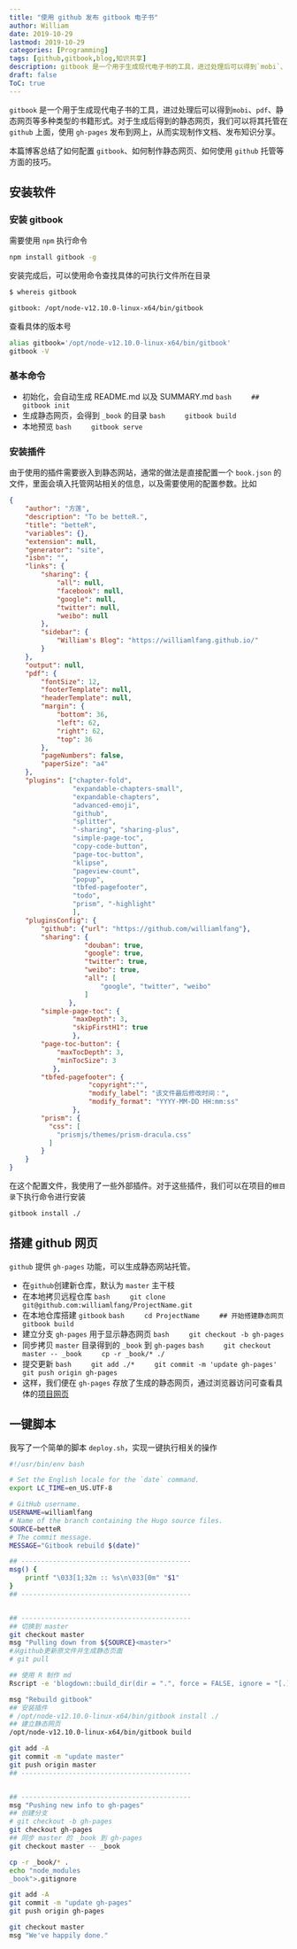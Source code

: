 ```yaml
---
title: "使用 github 发布 gitbook 电子书"
author: William
date: 2019-10-29
lastmod: 2019-10-29
categories: [Programming]
tags: [github,gitbook,blog,知识共享]
description: gitbook 是一个用于生成现代电子书的工具，进过处理后可以得到`mobi`、`pdf`、静态网页等多种类型的书籍形式。
draft: false
ToC: true
---
```


`gitbook` 是一个用于生成现代电子书的工具，进过处理后可以得到`mobi`、`pdf`、静态网页等多种类型的书籍形式。对于生成后得到的静态网页，我们可以将其托管在 `github` 上面，使用 `gh-pages` 发布到网上，从而实现制作文档、发布知识分享。

本篇博客总结了如何配置 `gitbook`、如何制作静态网页、如何使用 `github` 托管等方面的技巧。

<!--  -->
## 安装软件

### 安装 gitbook
需要使用 `npm` 执行命令

```bash
npm install gitbook -g
```

安装完成后，可以使用命令查找具体的可执行文件所在目录

```bash
$ whereis gitbook

gitbook: /opt/node-v12.10.0-linux-x64/bin/gitbook
```

查看具体的版本号

```bash
alias gitbook='/opt/node-v12.10.0-linux-x64/bin/gitbook'
gitbook -V
```

### 基本命令

- 初始化，会自动生成 README.md 以及 SUMMARY.md
    ```bash
    ## gitbook init
    ```
- 生成静态网页，会得到 `_book` 的目录
    ```bash
    gitbook build
    ```
- 本地预览
    ```bash
    gitbook serve
    ```

### 安装插件
由于使用的插件需要嵌入到静态网站，通常的做法是直接配置一个 `book.json` 的文件，里面会填入托管网站相关的信息，以及需要使用的配置参数。比如

```json
{
    "author": "方莲",
    "description": "To be betteR.",
    "title": "betteR",
    "variables": {},
    "extension": null,
    "generator": "site",
    "isbn": "",
    "links": {
        "sharing": {
            "all": null,
            "facebook": null,
            "google": null,
            "twitter": null,
            "weibo": null
        },
        "sidebar": {
            "William's Blog": "https://williamlfang.github.io/"
        }
    },
    "output": null,
    "pdf": {
        "fontSize": 12,
        "footerTemplate": null,
        "headerTemplate": null,
        "margin": {
            "bottom": 36,
            "left": 62,
            "right": 62,
            "top": 36
        },
        "pageNumbers": false,
        "paperSize": "a4"
    },
    "plugins": ["chapter-fold",
                "expandable-chapters-small",
                "expandable-chapters",
                "advanced-emoji",
                "github",
                "splitter",
                "-sharing", "sharing-plus",
                "simple-page-toc",
                "copy-code-button",
                "page-toc-button",
                "klipse",
                "pageview-count",
                "popup",
                "tbfed-pagefooter",
                "todo",
                "prism", "-highlight"
                ],
    "pluginsConfig": {
        "github": {"url": "https://github.com/williamlfang"},
        "sharing": {
                   "douban": true,
                   "google": true,
                   "twitter": true,
                   "weibo": true,
                   "all": [
                       "google", "twitter", "weibo"
                   ]
               },
        "simple-page-toc": {
                "maxDepth": 3,
                "skipFirstH1": true
                },
        "page-toc-button": {
            "maxTocDepth": 3,
            "minTocSize": 3
           },
        "tbfed-pagefooter": {
                    "copyright":"",
                    "modify_label": "该文件最后修改时间：",
                    "modify_format": "YYYY-MM-DD HH:mm:ss"
                },
        "prism": {
          "css": [
            "prismjs/themes/prism-dracula.css"
          ]
        }
    }
}
```

在这个配置文件，我使用了一些外部插件。对于这些插件，我们可以在项目的`根目录`下执行命令进行安装

```bash
gitbook install ./
```

## 搭建 github 网页

`github` 提供 `gh-pages` 功能，可以生成静态网站托管。

- 在`github`创建新仓库，默认为 `master` 主干枝
- 在本地拷贝远程仓库
    ```bash
    git clone git@github.com:williamlfang/ProjectName.git
    ```
- 在本地仓库搭建 `gitbook`
    ```bash
    cd ProjectName
    ## 开始搭建静态网页
    gitbook build
    ```
- 建立分支 `gh-pages` 用于显示静态网页
    ```bash
    git checkout -b gh-pages
    ```
- 同步拷贝 `master` 目录得到的 `_book` 到 `gh-pages`
    ```bash
    git checkout master -- _book
    cp -r _book/* ./
    ```
- 提交更新
    ```bash
    git add ./*
    git commit -m 'update gh-pages'
    git push origin gh-pages
    ```
- 这样，我们便在 `gh-pages` 存放了生成的静态网页，通过浏览器访问可查看具体的[项目网页](https://williamlfang.github.io/betteR/)


## 一键脚本
我写了一个简单的脚本 `deploy.sh`，实现一键执行相关的操作

```bash
#!/usr/bin/env bash

# Set the English locale for the `date` command.
export LC_TIME=en_US.UTF-8

# GitHub username.
USERNAME=williamlfang
# Name of the branch containing the Hugo source files.
SOURCE=betteR
# The commit message.
MESSAGE="Gitbook rebuild $(date)"

## -------------------------------------------
msg() {
    printf "\033[1;32m :: %s\n\033[0m" "$1"
}
## -------------------------------------------


## -------------------------------------------
## 切换到 master
git checkout master
msg "Pulling down from ${SOURCE}<master>"
#从github更新原文件并生成静态页面
# git pull

## 使用 R 制作 md
Rscript -e 'blogdown::build_dir(dir = ".", force = FALSE, ignore = "[.]Rproj$")'  2>&1 >/dev/null

msg "Rebuild gitbook"
## 安装插件
# /opt/node-v12.10.0-linux-x64/bin/gitbook install ./
## 建立静态网页
/opt/node-v12.10.0-linux-x64/bin/gitbook build

git add -A 
git commit -m "update master"
git push origin master
## -------------------------------------------


## -------------------------------------------
msg "Pushing new info to gh-pages"
## 创建分支
# git checkout -b gh-pages
git checkout gh-pages
## 同步 master 的 _book 到 gh-pages
git checkout master -- _book

cp -r _book/* . 
echo "node_modules
_book">.gitignore

git add -A 
git commit -m "update gh-pages"
git push origin gh-pages

git checkout master
msg "We've happily done."
```

